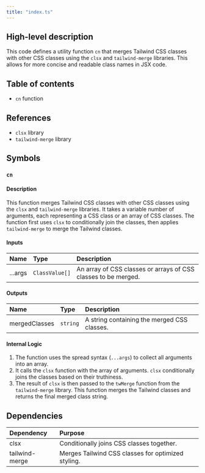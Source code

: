 ```yaml
---
title: "index.ts"
---
```


## High-level description
This code defines a utility function `cn` that merges Tailwind CSS classes with other CSS classes using the `clsx` and `tailwind-merge` libraries. This allows for more concise and readable class names in JSX code.

## Table of contents
- `cn` function

## References
- `clsx` library
- `tailwind-merge` library

## Symbols

### `cn`
#### Description
This function merges Tailwind CSS classes with other CSS classes using the `clsx` and `tailwind-merge` libraries. It takes a variable number of arguments, each representing a CSS class or an array of CSS classes. The function first uses `clsx` to conditionally join the classes, then applies `tailwind-merge` to merge the Tailwind classes.

#### Inputs
| Name | Type | Description |
|:-----|:-----|:------------|
| ...args | `ClassValue[]` | An array of CSS classes or arrays of CSS classes to be merged. |

#### Outputs
| Name | Type | Description |
|:-----|:-----|:------------|
| mergedClasses | `string` | A string containing the merged CSS classes. |

#### Internal Logic
1. The function uses the spread syntax (`...args`) to collect all arguments into an array.
2. It calls the `clsx` function with the array of arguments. `clsx` conditionally joins the classes based on their truthiness.
3. The result of `clsx` is then passed to the `twMerge` function from the `tailwind-merge` library. This function merges the Tailwind classes and returns the final merged class string.

## Dependencies
| Dependency | Purpose |
|:-----------|:--------|
| clsx | Conditionally joins CSS classes together. |
| tailwind-merge | Merges Tailwind CSS classes for optimized styling. |

